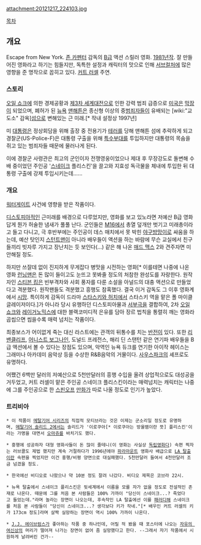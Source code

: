 attachment:20121217_224103.jpg
{{{#!html
<object width="420" height="315"><param name="movie" value="http://www.youtube.com/v/ckvDo2JHB7o?version=3&amp;hl=en_US"></param><param name="allowFullScreen" value="true"></param><param name="allowscriptaccess" value="always"></param><embed src="http://www.youtube.com/v/ckvDo2JHB7o?version=3&amp;hl=en_US" type="application/x-shockwave-flash" width="420" height="315" allowscriptaccess="always" allowfullscreen="true"></embed></object>
}}}

[[목차]]

== 개요 ==
Escape from New York. [[존 카펜터]] 감독의 [[B급]] 액션 스릴러 영화. [[1981년]]작. 잘 만들어진 영화라고 하기는 힘들지만, 독특한 설정과 캐릭터의 맛으로 인해 [[서브컬처]]에 많은 영향을 준 명작으로 꼽히고 있다. [[커트 러셀]] 주연.

=== 스토리 ===
[[오일 쇼크]]에 의한 경제공황과 [[제3차 세계대전]]으로 인한 강력 범죄 급증으로 [[미국]]은 [[막장]]이 되었으며, 폐허가 된 [[뉴욕]] [[맨해튼]]은 종신형 이상의 중[[범죄자]]들이 유배되는 [wiki:"교도소" 감옥][[섬]]으로 변해있는 근 미래.[* 작내 설정상 1997년]

미 [[대통령]]은 정상회담을 위해 출장 중 전용기가 [[테러]]를 당해 맨해튼 섬에 추락하게 되고 경찰군(US-Police-F)은 대통령 구출을 위해 [[특수부대]]를 투입하지만 대통령의 목숨을 쥐고 있는 범죄자들 때문에 물러나게 된다.

이에 경찰군 사령관은 최고의 군인이자 전쟁영웅이었으나 제대 후 무장강도로 돌변해 수배 중이었던 주인공 '[[스네이크]] 플리스킨'을 끌고와 지효성 독극물을 체내에 투입한 뒤 대통령 구출에 강제 투입시키는데......

=== 개요 ===
[[워터게이트]] 사건에 영향을 받은 작품이다.

[[디스토피아]]적인 근미래를 배경으로 다루었지만, 영화를 보고 있노라면 저예산 B급 영화답게 뭔가 허술한 냄새가 풀풀 난다. 군인들은 [[M16]]에서 총열 덮개만 벗기고 미래총이라고 들고 다니고, 극 후반부에는 주인공이 데스 매치에서 못 박힌 [[야구방망이]]로 싸움을 하는데, 예산 탓인지 [[스턴트맨]]이 아니라 배우들이 액션을 하는 바람에 무슨 교실에서 친구들끼리 빗자루 가지고 장난치는 듯 보인다(...) 같은 해 나온 [[매드 맥스]] 2와 견주자면 미안해질 정도.

하지만 쓰잘데 없이 진지하게 무게잡다 병맛을 시전하는 영화[* 이를테면 나중에 나온 영화 [[런닝맨]]은 돈 많이 들이고도 눈뜨고 못봐줄 정도의 처참한 완성도를 자랑한다. 원작자인 [[스티븐 킹]]은 빈부격차와 사회 풍자를 다룬 소설을 아널드의 대충 액션으로 만들었다고 격분했다. 원작팬들도 격분했고 흥행도 참혹했다. 결국 이거 감독도 그 이후 영화계에서 [[시망]]. 특이하게 감독이 드라마 [[스타스키와 허치]]에서 스타스키 역을 맡은 폴 마이클 글레이저이다.]가 아니라 당시 유행하던 디스토피아물과 [[서부극]]을 결합하여, 2차 [[오일 쇼크]]와 [[레이거노믹스]]에 대한 블랙코미디적 은유를 담아 장르 법칙을 통렬히 깨는 영화라 곱씹으면 씹을수록 매력 넘치는 작품이다.

최종보스가 어이없게 죽는 대신 라스트에는 관객의 뒤통수를 치는 [[반전]]이 있다. 또한 [[리 밴클리프]], [[어니스트 보그나인]], 도널드 프레전스, 해리 딘 스탠턴 같은 연기파 배우들을 B급 액션에서 볼 수 있다는 장점도 있으며, 악역인 뉴욕 듀크를 연기한 아이작 헤이스는 그래미나 아카데미 음악상 등을 수상한 R&B음악의 거물이다.  [[사우스파크]]의 셰프로도 유명하다.

어쨌건 6백만 달러의 저예산으로 5천만달러의 흥행 수입을 올려 상업적으로도 대성공을 거두었고, 커트 러셀이 맡은 주인공 스네이크 플리스킨이라는 매력넘치는 캐릭터는 나중에 그를 주인공으로 한 [[스핀오프]] [[만화]]가 따로 나올 정도로 인기가 높았다. 

=== 트리비아 ===
 * 이 작품이 [[메탈기어 시리즈]]의 직접적 모티브라는 것은 이제는 군소리일 정도로 유명하며, [[메탈기어 솔리드 2]]에서는 솔리드가 '이로쿠아[* 이로쿠아는 방울뱀이란 뜻] 플리스킨'이라는 가명을 대면서 [[오마쥬]]를 바치기도 했다.

 * 흥행에 성공하자 대형 영화사들이 돈 많이 줄테니(이 영화는 사실상 [[독립영화]]다) 속편 찍자는 러브콜도 제법 했지만 계속 거절하다가 1996년에야 [[파라마운트]] 영화사 배급으로 [[LA 탈출]]이란 속편을 찍었지만 이건 흥행/비평 양면으로 대실패했다. 5천만달러 들여서 4천만달러 조금 넘겼을 정도.

 * 한국에선 비디오로 나왔으나 약 10분 정도 잘려 나갔다. 비디오 제목은 코브라 22시.

 * 뉴욕 탈출에서 스네이크 플리스킨은 뒷세계에서 이름을 모를 자가 없을 정도로 전설적인 존재로 나온다. 때문에 그를 처음 본 사람들은 100% 가까이 "당신이 스네이크...? 죽었다고 들었는데."라며 놀라는 장면이 나오는데, 후속작인 LA 탈출에선 이를 [[패러디]]해 스네이크를 처음 본 사람들이 "당신이 스네이크...? 생각보다 키가 작네."[* 배우인 커트 러셀의 키가 173cm 정도]라며 살짝 실망하는 장면이 역시 100% 가까이 나온다.

 * [[J.J. 에이브럼스]]가 좋아하는 작품 중 하나인데, 어릴 적 봤을 때 포스터에 나오는 [[자유의 여신상]]의 머리가 떨어져 나가는 장면이 없어 좀 실망했다고 한다. --그래서 자기 작품에서 시원하게 날려버린 건가--
